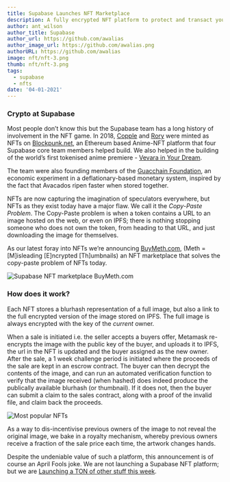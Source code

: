 ```yaml
---
title: Supabase Launches NFT Marketplace
description: A fully encrypted NFT platform to protect and transact your digital assets
author: ant_wilson
author_title: Supabase
author_url: https://github.com/awalias
author_image_url: https://github.com/awalias.png
authorURL: https://github.com/awalias
image: nft/nft-3.png
thumb: nft/nft-3.png
tags:
  - supabase
  - nfts
date: '04-01-2021'
---
```


### Crypto at Supabase

Most people don’t know this but the Supabase team has a long history of involvement in the NFT game. In 2018, <a href="https://www.blockpunk.net/en/collection/paul-copplestone" target="_blank">Copple</a> and <a href="https://www.blockpunk.net/en/collection/rory-wilding" target="_blank">Rory</a> were minted as NFTs on <a href="https://www.blockpunk.net" target="_blank">Blockpunk.net</a>, an Ethereum based Anime-NFT platform that four Supabase core team members helped build. We also helped in the building of the world’s first tokenised anime premiere - <a href="https://www.animationmagazine.net/anime/first-tokenized-anime-film-vevara-in-your-dream-debuts/" target="_blank">Vevara in Your Dream</a>.

The team were also founding members of the <a href="https://github.com/awalias/guacchain" target="_blank">Guacchain Foundation</a>, an economic experiment in a deflationary-based monetary system, inspired by the fact that Avacados ripen faster when stored together.

NFTs are now capturing the imagination of speculators everywhere, but NFTs as they exist today have a major flaw. We call it the _Copy-Paste Problem_. The Copy-Paste problem is when a token contains a URL to an image hosted on the web, or even on IPFS; there is nothing stopping someone who does not own the token, from heading to that URL, and just downloading the image for themselves.

As our latest foray into NFTs we’re announcing <a href="https://buymeth.com/" target="_blank">BuyMeth.com</a>, (Meth = [M]isleading [E]ncrypted [Th]umbnails) an NFT marketplace that solves the copy-paste problem of NFTs today.

![Supabase NFT marketplace BuyMeth.com](/images/blog/nft/nft-1.png)

### How does it work?

Each NFT stores a blurhash representation of a full image, but also a link to the full encrypted version of the image stored on IPFS. The full image is always encrypted with the key of the _current_ owner.

When a sale is initiated i.e. the seller accepts a buyers offer, Metamask re-encrypts the image with the public key of the buyer, and uploads it to IPFS, the url in the NFT is updated and the buyer assigned as the new owner. After the sale, a 1 week challenge period is initiated where the proceeds of the sale are kept in an escrow contract. The buyer can then decrypt the contents of the image, and can run an automated verification function to verify that the image received (when hashed) does indeed produce the publically available blurhash (or thumbnail). If it does not, then the buyer can submit a claim to the sales contract, along with a proof of the invalid file, and claim back the proceeds.

![Most popular NFTs](/images/blog/nft/nft-2.png)

As a way to dis-incentivise previous owners of the image to not reveal the original image, we bake in a royalty mechanism, whereby previous owners receive a fraction of the sale price each time, the artwork changes hands.

Despite the undeniable value of such a platform, this announcement is of course an April Fools joke. We are not launching a Supabase NFT platform; but we are [Launching a TON of other stuff this week](https://supabase.io/blog/2021/03/25/launch-week).
